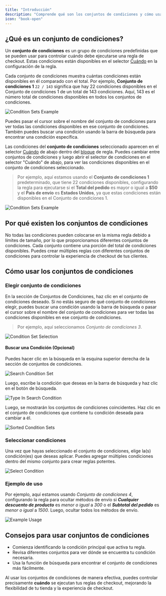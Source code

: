 ```yaml
---
title: "Introducción"
description: "Comprende qué son los conjuntos de condiciones y cómo usarlos."
icon: "book-open"
---
```


## ¿Qué es un conjunto de condiciones?

Un **conjunto de condiciones** es un grupo de condiciones predefinidas que se pueden usar para controlar cuándo debe ejecutarse una regla de checkout. Estas condiciones están disponibles en el selector [Cuándo](/guides/es/get-started/concepts#conditions-the-"when") en la configuración de la regla.

Cada conjunto de condiciones muestra cuántas condiciones están disponibles en él comparado con el total. Por ejemplo, **Conjunto de condiciones 1** `22 / 143` significa que hay 22 condiciones disponibles en el Conjunto de condiciones 1 de un total de 143 condiciones. Aquí, 143 es el número total de condiciones disponibles en todos los conjuntos de condiciones.

<img
  src="/images/essentials/condition-sets/introduction/total-availibility-condition-set-example.webp"
  alt="Condition Sets Example"
/>

<Info>
  Puedes pasar el cursor sobre el nombre del conjunto de condiciones para ver todas las condiciones disponibles
  en ese conjunto de condiciones. También puedes buscar una condición usando la barra de búsqueda
  para encontrar una condición específica.
</Info>

Las condiciones del **conjunto de condiciones** seleccionado aparecen en el selector [Cuándo](/guides/es/get-started/concepts#conditions-the-"when") de abajo dentro del [bloque](/guides/es/get-started/concepts#block) de regla. Puedes cambiar entre conjuntos de condiciones y luego abrir el selector de condiciones en el selector "Cuándo" de abajo, para ver las condiciones disponibles en el conjunto de condiciones seleccionado.

> Por ejemplo, aquí estamos usando el **Conjunto de condiciones 1** predeterminado, que tiene 22 condiciones disponibles, configurando la regla para ejecutarse si el **Total del pedido** es mayor o igual a **$50** y el **País de envío** es **Estados Unidos**, ya que estas condiciones están disponibles en el Conjunto de condiciones 1.

<img
  src="/images/essentials/condition-sets/introduction/condition-sets-example.webp"
  alt="Condition Sets Example"
/>

## Por qué existen los conjuntos de condiciones

No todas las condiciones pueden colocarse en la misma regla debido a límites de tamaño, por lo que proporcionamos diferentes conjuntos de condiciones. Cada conjunto contiene una porción del total de condiciones disponibles. Puedes crear múltiples reglas con diferentes conjuntos de condiciones para controlar la experiencia de checkout de tus clientes.

## Cómo usar los conjuntos de condiciones

### Elegir conjunto de condiciones

En la sección de Conjuntos de Condiciones, haz clic en el conjunto de condiciones deseado. Si no estás seguro de qué conjunto de condiciones elegir, puedes buscar una condición usando la barra de búsqueda o pasar el cursor sobre el nombre del conjunto de condiciones para ver todas las condiciones disponibles en ese conjunto de condiciones.

> Por ejemplo, aquí seleccionamos _Conjunto de condiciones 3_.

<img
  src="/images/essentials/condition-sets/introduction/select-set-condition.webp"
  alt="Condition Set Selection"
/>

#### Buscar una Condición (Opcional)

Puedes hacer clic en la búsqueda en la esquina superior derecha de la sección de conjuntos de condiciones.

<img
  src="/images/essentials/condition-sets/introduction/search-condition-set.webp"
  alt="Search Condition Set"
/>

Luego, escribe la condición que deseas en la barra de búsqueda y haz clic en el botón de búsqueda.

<img
  src="/images/essentials/condition-sets/introduction/type-in-search-condition.webp"
  alt="Type In Search Condition"
/>

Luego, se mostrarán los conjuntos de condiciones coincidentes. Haz clic en el conjunto de condiciones que contiene tu condición deseada para cambiar a él.

<img
  src="/images/essentials/condition-sets/introduction/sorted-condition-sets.webp"
  alt="Sorted Condition Sets"
/>

### Seleccionar condiciones

Una vez que hayas seleccionado el conjunto de condiciones, elige la(s) condición(es) que deseas aplicar. Puedes agregar múltiples condiciones dentro del mismo conjunto para crear reglas potentes.

<img
  src="/images/essentials/condition-sets/introduction/select-condition.webp"
  alt="Select Condition"
/>

### Ejemplo de uso

Por ejemplo, aquí estamos usando _Conjunto de condiciones 4_, configurando la regla para ocultar métodos de envío si _**Cualquier descuento de producto**_ es _menor o igual_ a _300_ o el _**Subtotal del pedido**_ es _menor o igual_ a _1500_. Luego, ocultar todos los métodos de envío.

<img
  src="/images/essentials/condition-sets/introduction/example-usage.webp"
  alt="Example Usage"
/>

## Consejos para usar conjuntos de condiciones

- Comienza identificando la condición principal que activa tu regla.
- Revisa diferentes conjuntos para ver dónde se encuentra tu condición necesaria.
- Usa la función de búsqueda para encontrar el conjunto de condiciones más fácilmente.

Al usar los conjuntos de condiciones de manera efectiva, puedes controlar precisamente **cuándo** se ejecutan tus reglas de checkout, mejorando la flexibilidad de tu tienda y la experiencia de checkout.
